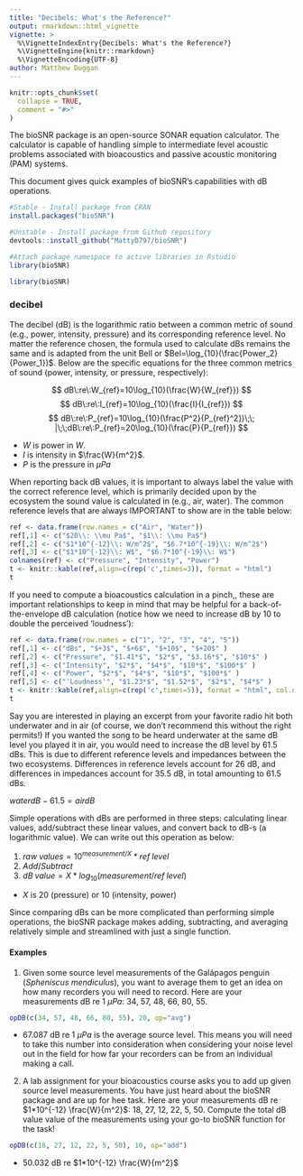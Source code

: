 ```yaml
---
title: "Decibels: What's the Reference?"
output: rmarkdown::html_vignette
vignette: >
  %\VignetteIndexEntry{Decibels: What's the Reference?}
  %\VignetteEngine{knitr::rmarkdown}
  %\VignetteEncoding{UTF-8}
author: Matthew Duggan
---
```


```r
knitr::opts_chunk$set(
  collapse = TRUE,
  comment = "#>"
)
```

The bioSNR package is an open-source SONAR equation calculator. The calculator is capable of handling simple to intermediate level acoustic problems associated with bioacoustics and passive acoustic monitoring (PAM) systems. 

This document gives quick examples of bioSNR's capabilities with dB operations. 

```r
#Stable - Install package from CRAN 
install.packages("bioSNR")

#Unstable - Install package from Github repository 
devtools::install_github("MattyD797/bioSNR")

#Attach package namespace to active libraries in Rstudio
library(bioSNR)
```

```r
library(bioSNR)
```


### decibel

The decibel (dB) is the logarithmic ratio between a common metric of sound (e.g., power, intensity, pressure) and its corresponding reference level. No matter the reference chosen, the formula used to calculate dBs remains the same and is adapted from the unit Bell or $Bel=\log_{10}(\frac{Power_2}{Power_1})$. Below are the specific equations for the three common metrics of sound (power, intensity, or pressure, respectively):

$$ dB\:re\:W_{ref}=10\log_{10}(\frac{W}{W_{ref}})  $$
$$ dB\:re\:I_{ref}=10\log_{10}(\frac{I}{I_{ref}})  $$
$$ dB\:re\:P_{ref}=10\log_{10}(\frac{P^2}{P_{ref}^2})\;\; |\;\;dB\:re\:P_{ref}=20\log_{10}(\frac{P}{P_{ref}})  $$

* $W$ is power in $W$.
* $I$ is intensity in $\frac{W}{m^2}$. 
* $P$ is the pressure in $\mu Pa$

When reporting back dB values, it is important to always label the value with the correct reference level, which is primarily decided upon by the ecosystem the sound value is calculated in (e.g., air, water). The common reference levels that are always IMPORTANT to show are in the table below:

```r
ref <- data.frame(row.names = c("Air", "Water"))
ref[,1] <- c("$20\\: \\mu Pa$", "$1\\: \\mu Pa$")
ref[,2] <- c("$1*10^{-12}\\: W/m^2$", "$6.7*10^{-19}\\: W/m^2$")
ref[,3] <- c("$1*10^{-12}\\: W$", "$6.7*10^{-19}\\: W$")
colnames(ref) <- c("Pressure", "Intensity", "Power")
t <- knitr::kable(ref,align=c(rep('c',times=3)), format = "html") 
t
```
If you need to compute a bioacoustics calculation in a pinch,, these are important relationships to keep in mind that may be helpful for a back-of-the-envelope dB calculation (notice how we need to increase dB by 10 to double the perceived 'loudness'):
```r
ref <- data.frame(row.names = c("1", "2", "3", "4", "5"))
ref[,1] <- c("dBs", "$+3$", "$+6$", "$+10$", "$+20$" )
ref[,2] <- c("Pressure", "$1.41*$", "$2*$", "$3.16*$", "$10*$" )
ref[,3] <- c("Intensity", "$2*$", "$4*$", "$10*$", "$100*$" )
ref[,4] <- c("Power", "$2*$", "$4*$", "$10*$", "$100*$" )
ref[,5] <- c("'Loudness'", "$1.23*$", "$1.52*$", "$2*$", "$4*$" )
t <- knitr::kable(ref,align=c(rep('c',times=5)), format = "html", col.names = NULL) 
t
```

Say you are interested in playing an excerpt from your favorite radio hit both underwater and in air (of course, we don’t recommend this without the right permits!) If you wanted the song to be heard underwater at the same dB level you played it in air, you would need to increase the dB level by 61.5 dBs. This is due to different reference levels and impedances between the two ecosystems. Differences in reference levels account for 26 dB, and differences in impedances account for 35.5 dB, in total amounting to 61.5 dBs.

$waterdB - 61.5 = airdB$

Simple operations with dBs are performed in three steps: calculating linear values, add/subtract these linear values, and convert back to dB-s (a logarithmic value). We can write out this operation as below:

1. $raw\;values = 10^{measurement/X}*ref\;level$
2. $Add/Subtract$
3. $dB\;value = X*log_{10}(measurement/ref\;level)$

* $X$ is 20 (pressure) or 10 (intensity, power)

Since comparing dBs can be more complicated than performing simple operations, the bioSNR package makes adding, subtracting, and averaging relatively simple and streamlined with just a single function. 

#### Examples

1. Given some source level measurements of the Galápagos penguin (_Spheniscus mendiculus_), you want to average them to get an idea on how many recorders you will need to record. Here are your measurements dB re $1\:\mu Pa$: 34, 57, 48, 66, 80, 55.

```r
opDB(c(34, 57, 48, 66, 80, 55), 20, op="avg")
```

* 67.087 dB re $1\:\mu Pa$ is the average source level. This means you will need to take this number into consideration when considering your noise level out in the field for how far your recorders can be from an individual making a call.

2. A lab assignment for your bioacoustics course asks you to add up given source level measurements. You have just heard about the bioSNR package and are up for hee task. Here are your measurements dB re $1*10^{-12} \frac{W}{m^2}$: 18, 27, 12, 22, 5, 50. Compute the total dB value value of the measurements using your go-to bioSNR function for the task!

```r
opDB(c(18, 27, 12, 22, 5, 50), 10, op="add")
```

* 50.032 dB re $1*10^{-12} \frac{W}{m^2}$
